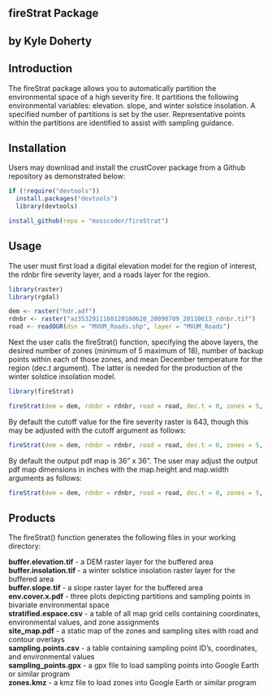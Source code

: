 ## fireStrat Package
## by Kyle Doherty

## Introduction

The fireStrat package allows you to automatically partition the environmental space of a high severity fire. It partitions the following environmental variables: elevation. slope, and winter solstice insolation. A specified number of partitions is set by the user. Representative points within the partitions are identified to assist with sampling guidance. 

## Installation
Users may download and install the crustCover package from a Github repository as demonstrated below:

```r
if (!require("devtools"))
  install.packages("devtools")
  library(devtools)

install_github(repo = "mosscoder/fireStrat")
```

## Usage

The user must first load a digital elevation model for the region of interest, the rdnbr fire severity layer, and a roads layer for the region.

```r
library(raster)
library(rgdal)

dem <- raster("hdr.adf")
rdnbr <- raster("az3532911160120100620_20090709_20110613_rdnbr.tif")
road <- readOGR(dsn = "MVUM_Roads.shp", layer = "MVUM_Roads")
```

Next the user calls the fireStrat() function, specifying the above layers, the desired number of zones (minimum of 5 maximum of 18), number of backup points within each of those zones, and mean December temperature for the region (dec.t argument). The latter is needed for the production of the winter solstice insolation model. 

```r
library(fireStrat)

fireStrat(dem = dem, rdnbr = rdnbr, road = road, dec.t = 0, zones = 5, backups = 2)
```

By default the cutoff value for the fire severity raster is 643, though this may be adjusted with the cutoff argument as follows:

```r
fireStrat(dem = dem, rdnbr = rdnbr, road = road, dec.t = 0, zones = 5, backups = 2, cutoff = 700)
```

By default the output pdf map is 36" x 36". The user may adjust the output pdf map dimensions in inches with the map.height and map.width arguments as follows:

```r
fireStrat(dem = dem, rdnbr = rdnbr, road = road, dec.t = 0, zones = 5, backups = 2, map.width = 20, map.height = 40)
```

## Products

The fireStrat() function generates the following files in your working directory:

**buffer.elevation.tif** - a DEM raster layer for the buffered area  
**buffer.insolation.tif** - a winter solstice insolation raster layer for the buffered area  
**buffer.slope.tif** - a slope raster layer for the buffered area  
**env.cover.x.pdf** - three plots depicting partitions and sampling points in bivariate environmental space  
**stratified.espace.csv** - a table of all map grid cells containing coordinates, environmental values, and zone assignments  
**site_map.pdf** - a static map of the zones and sampling sites with road and contour overlays  
**sampling.points.csv** - a table containing sampling point ID's, coordinates, and environmental values  
**sampling_points.gpx** - a gpx file to load sampling points into Google Earth or similar program  
**zones.kmz** - a kmz file to load zones into Google Earth or similar program  




